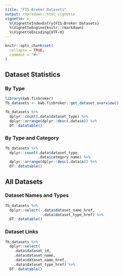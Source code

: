 ```yaml
---
title: "FIS-Broker Datasets"
output: rmarkdown::html_vignette
vignette: >
  %\VignetteIndexEntry{FIS-Broker Datasets}
  %\VignetteEngine{knitr::rmarkdown}
  %\VignetteEncoding{UTF-8}
---
```


```r
knitr::opts_chunk$set(
  collapse = TRUE,
  comment = "#>"
)
```

## Dataset Statistics

### By Type

```r
library(kwb.fisbroker)
fb_datasets <- kwb.fisbroker::get_dataset_overview()

fb_datasets %>%  
  dplyr::count(.data$dataset_type) %>% 
  dplyr::arrange(dplyr::desc(.data$n)) %>% 
  DT::datatable()
```

### By Type and Category

```r

fb_datasets %>%  
  dplyr::count(.data$dataset_type,
               .data$category_name) %>% 
  dplyr::arrange(dplyr::desc(.data$n)) %>% 
  DT::datatable()
```


## All Datasets 

### Dataset Names and Types

```r
fb_datasets %>%  
  dplyr::select(-.data$dataset_name_href,
                -.data$dataset_type_href) %>% 
  DT::datatable()
```

### Dataset Links

```r
fb_datasets %>%  
  dplyr::select(
    .data$dataset_id,
    .data$dataset_name,
    .data$dataset_name_href,
    .data$dataset_type_href) %>% 
  DT::datatable()
```